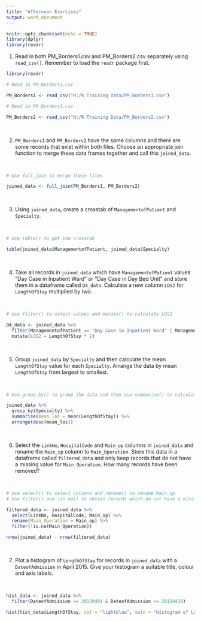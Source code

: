 ```yaml
---
title: "Afternoon Exercises"
output: word_document
---
```


```r
knitr::opts_chunk$set(echo = TRUE)
library(dplyr)
library(readr)
```

1. Read in both PM_Borders1.csv and PM_Borders2.csv separately using `read_csv()`. Remember to load the `readr` package first.
<br>

```r
library(readr)

# Read in PM_Borders1.csv

PM_Borders1 <- read_csv("H:/R Training Data/PM_Borders1.csv")

# Read in PM_Borders2.csv

PM_Borders2 <- read_csv("H:/R Training Data/PM_Borders2.csv")
```

<br>

2. `PM_Borders1` and `PM_Borders2` have the same columns and there are some records that exist within both files. Choose an appropriate join function to merge these data frames together and call this `joined_data`. 

<br>

```r
# Use full_join to merge these files

joined_data <- full_join(PM_Borders1, PM_Borders2)
```

<br>

3. Using `joined_data`, create a crosstab of `ManagementofPatient` and `Specialty`.

<br>

```r
# Use table() to get the crosstab

table(joined_data$ManagementofPatient, joined_data$Specialty)
```

<br>

4. Take all records in `joined_data` which have `ManagementofPatient` values "Day Case in Inpatient Ward" or "Day Case in Day Bed Unit" and store them in a dataframe called `Q4_data`. Calculate a new column `LOS2` for `LengthOfStay` multiplied by two.

<br>

```r
# Use filter() to select values and mutate() to calculate LOS2

Q4_data <- joined_data %>% 
  filter(ManagementofPatient == "Day Case in Inpatient Ward" | ManagementofPatient == "Day Case in Day Bed Unit") %>% 
  mutate(LOS2 = LengthOfStay * 2)
```

<br>

5. Group `joined_data` by `Specialty` and then calculate the mean `LengthOfStay` value for each `Specialty`. Arrange the data by mean `LengthOfStay` from largest to smallest. 

<br>

```r
# Use group_by() to group the data and then use summarise() to calculate the mean length of stay. Use arrange() to sort the data

joined_data %>% 
  group_by(Specialty) %>% 
  summarise(mean_los = mean(LengthOfStay)) %>% 
  arrange(desc(mean_los))
```

<br>

6. Select the `LinkNo`, `HospitalCode` and `Main_op` columns in `joined_data` and rename the `Main_op` column to `Main_Operation`. Store this data in a dataframe called `filtered_data` and only keep records that do not have a missing value for `Main_Operation`. How many records have been removed?

<br>

```r
# Use select() to select columns and rename() to rename Main_op
# Use filter() and !is.na() to obtain records which do not have a missing value

filtered_data <- joined_data %>% 
  select(LinkNo, HospitalCode, Main_op) %>% 
  rename(Main_Operation = Main_op) %>% 
  filter(!is.na(Main_Operation))

nrow(joined_data) - nrow(filtered_data)
```

<br>

7. Plot a histogram of `LengthOfStay` for records in `joined_data` with a `DateofAdmission` in April 2015. Give your histogram a suitable title, colour and axis labels.

<br>

```r
hist_data <- joined_data %>%
  filter(DateofAdmission >= 20150401 & DateofAdmission <= 20150430)

hist(hist_data$LengthOfStay, col = "lightblue", main = "Histogram of Length of Stay for April 2015", xlab = "Length of Stay", ylab = "Frequency")
```

